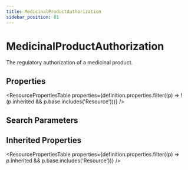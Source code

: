 ```yaml
---
title: MedicinalProductAuthorization
sidebar_position: 81
---
```



# MedicinalProductAuthorization

The regulatory authorization of a medicinal product.

## Properties

<ResourcePropertiesTable properties={definition.properties.filter((p) => !(p.inherited && p.base.includes('Resource')))} />

## Search Parameters

<SearchParamsTable searchParams={definition.searchParameters} />

## Inherited Properties

<ResourcePropertiesTable properties={definition.properties.filter((p) => p.inherited && p.base.includes('Resource'))} />


